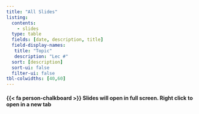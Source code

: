 ```yaml
---
title: "All Slides"
listing:
  contents:
    - slides
  type: table
  fields: [date, description, title]
  field-display-names:
   title: "Topic"
   description: "Lec #"
  sort: [description]
  sort-ui: false
  filter-ui: false
tbl-colwidths: [40,60]
---
```


:::{.callout-tip}
#### {{< fa person-chalkboard >}}  Slides will open in full screen. Right click to open in a new tab
:::
